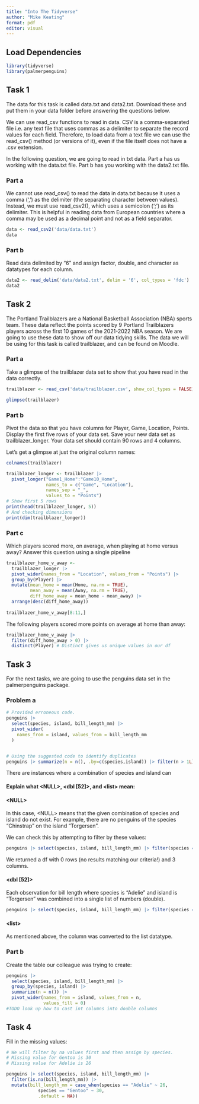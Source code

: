 ```yaml
---
title: "Into The Tidyverse"
author: "Mike Keating"
format: pdf
editor: visual
---
```


## Load Dependencies

```r
library(tidyverse)
library(palmerpenguins)
```

## Task 1

The data for this task is called data.txt and data2.txt. Download these and put them in your data folder before answering the questions below.

We can use read_csv functions to read in data. CSV is a comma-separated file i.e. any text file that uses commas as a delimiter to separate the record values for each field. Therefore, to load data from a text file we can use the read_csv() method (or versions of it), even if the file itself does not have a .csv extension.

In the following question, we are going to read in txt data. Part a has us working with the data.txt file. Part b has you working with the data2.txt file.

### Part a

We cannot use read_csv() to read the data in data.txt because it uses a comma (',') as the delimiter (the separating character between values). Instead, we must use read_csv2(), which uses a semicolon (';') as its delimiter. This is helpful in reading data from European countries where a comma may be used as a decimal point and not as a field separator.

```r
data <- read_csv2('data/data.txt')
data
```

### Part b

Read data delimited by "6" and assign factor, double, and character as datatypes for each column.

```r
data2 <- read_delim('data/data2.txt', delim = '6', col_types = 'fdc')
data2
```

## Task 2

The Portland Trailblazers are a National Basketball Association (NBA) sports team. These data reflect the points scored by 9 Portland Trailblazers players across the first 10 games of the 2021-2022 NBA season. We are going to use these data to show off our data tidying skills. The data we will be using for this task is called trailblazer, and can be found on Moodle.

### Part a

Take a glimpse of the trailblazer data set to show that you have read in the data correctly.

```r
trailblazer <- read_csv('data/trailblazer.csv', show_col_types = FALSE)

glimpse(trailblazer)
```

### Part b

Pivot the data so that you have columns for Player, Game, Location, Points. Display the first five rows of your data set. Save your new data set as trailblazer_longer. Your data set should contain 90 rows and 4 columns.

Let's get a glimpse at just the original column names:

```r
colnames(trailblazer)

```

```r
trailblazer_longer <- trailblazer |> 
  pivot_longer("Game1_Home":"Game10_Home", 
               names_to = c("Game", "Location"), 
               names_sep = "_", 
               values_to = "Points")
# Show first 5 rows
print(head(trailblazer_longer, 5))
# And checking dimensions
print(dim(trailblazer_longer))
```

### Part c

Which players scored more, on average, when playing at home versus away? Answer this question using a single pipeline

```r
trailblazer_home_v_away <- 
  trailblazer_longer |> 
  pivot_wider(names_from = "Location", values_from = "Points") |>
  group_by(Player) |>
  mutate(mean_home = mean(Home, na.rm = TRUE),
         mean_away = mean(Away, na.rm = TRUE),
         diff_home_away = mean_home - mean_away) |>
  arrange(desc(diff_home_away))
  
trailblazer_home_v_away[8:11,]
```

The following players scored more points on average at home than away:

```r
trailblazer_home_v_away |>
  filter(diff_home_away > 0) |>
  distinct(Player) # Distinct gives us unique values in our df
```

## Task 3				

For the next tasks, we are going to use the penguins data set in the palmerpenguins package.

### Problem a

```r
# Provided erroneous code.
penguins |>
  select(species, island, bill_length_mm) |>
  pivot_wider(
    names_from = island, values_from = bill_length_mm
  )
```

```r

```

```r
# Using the suggested code to identify duplicates
penguins |> summarize(n = n(), .by=c(species,island)) |> filter(n > 1L)
```

There are instances where a combination of species and island can

#### Explain what \<NULL\>, \<dbl \[52\]\>, and \<list\> mean:

#### \<NULL\>

In this case, \<NULL\> means that the given combination of species and island do not exist. For example, there are no penguins of the species "Chinstrap" on the island "Torgersen".

We can check this by attempting to filter by these values:

```r
penguins |> select(species, island, bill_length_mm) |> filter(species == "Chinstrap", island == "Torgersen")
```

We returned a df with 0 rows (no results matching our criteria!) and 3 columns.

#### \<dbl \[52\]\>

Each observation for bill length where species is "Adelie" and island is "Torgersen" was combined into a single list of numbers (double).

```r
penguins |> select(species, island, bill_length_mm) |> filter(species == "Adelie", island == "Torgersen") |> str()
```

#### \<list\>

As mentioned above, the column was converted to the list datatype.

### Part b

Create the table our colleague was trying to create:

```r
penguins |>
  select(species, island, bill_length_mm) |> 
  group_by(species, island) |> 
  summarize(n = n()) |> 
  pivot_wider(names_from = island, values_from = n, 
              values_fill = 0) 
#TODO look up how to cast int columns into double columns
```

## Task 4

Fill in the missing values:

```r
# We will filter by na values first and then assign by species.
# Missing value for Gentoo is 30
# Missing value for Adelie is 26

penguins |> select(species, island, bill_length_mm) |> 
  filter(is.na(bill_length_mm)) |> 
  mutate(bill_length_mm = case_when(species == "Adelie" ~ 26,
            species == "Gentoo" ~ 30,
            .default = NA))


```
